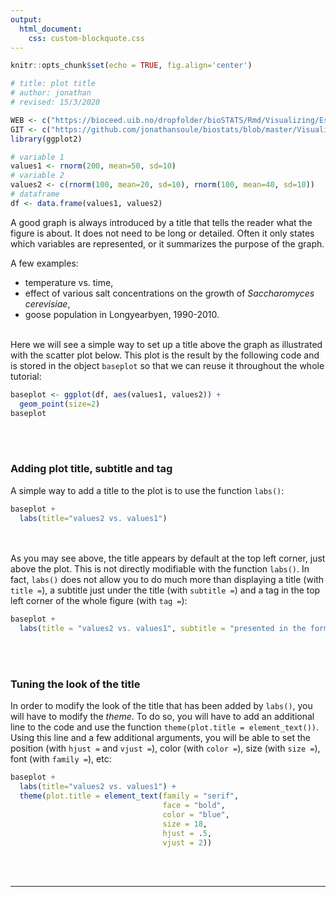 ```yaml
---
output:
  html_document:
    css: custom-blockquote.css
--- 
```


```r
knitr::opts_chunk$set(echo = TRUE, fig.align='center')

# title: plot title
# author: jonathan
# revised: 15/3/2020 

WEB <- c("https://bioceed.uib.no/dropfolder/bioSTATS/Rmd/Visualizing/Essential/plot-title.html")
GIT <- c("https://github.com/jonathansoule/biostats/blob/master/Visualizing/Essential/plot-title.Rmd")
library(ggplot2)

# variable 1
values1 <- rnorm(200, mean=50, sd=10) 
# variable 2
values2 <- c(rnorm(100, mean=20, sd=10), rnorm(100, mean=40, sd=10))
# dataframe
df <- data.frame(values1, values2)

```
A good graph is always introduced by a title that tells the reader what the figure is about. It does not need to be long or detailed. Often it only states which variables are represented, or it summarizes the purpose of the graph.

A few examples:

+ temperature vs. time,
+ effect of various salt concentrations on the growth of *Saccharomyces cerevisiae*,
+ goose population in Longyearbyen, 1990-2010.
<br/><br/>

Here we will see a simple way to set up a title above the graph as illustrated with the scatter plot below. This plot is the result by the following code and is stored in the object `baseplot` so that we can reuse it throughout the whole tutorial:

```r
baseplot <- ggplot(df, aes(values1, values2)) +
  geom_point(size=2) 
baseplot
```
<br/><br/>

### Adding plot title, subtitle and tag

A simple way to add a title to the plot is to use the function `labs()`:

```r
baseplot +
  labs(title="values2 vs. values1")
```
<br/><br/>
As you may see above, the title appears by default at the top left corner, just above the plot. This is not directly modifiable with the function `labs()`. In fact, `labs()` does not allow you to do much more than displaying a title (with `title =`), a subtitle just under the title (with `subtitle =`) and a tag in the top left corner of the whole figure (with `tag =`):

```r
baseplot +
  labs(title = "values2 vs. values1", subtitle = "presented in the form of a scatterplot", tag="Fig.1A")
```
<br/><br/>

### Tuning the look of the title

In order to modify the look of the title that has been added by `labs()`, you will have to modify the *theme*. To do so, you will have to add an additional line to the code and use the function `theme(plot.title = element_text())`. Using this line and a few additional arguments, you will be able to set the position (with `hjust =` and `vjust =`), color (with `color =`), size (with `size =`), font (with `family =`), etc:

```r
baseplot +
  labs(title="values2 vs. values1") +
  theme(plot.title = element_text(family = "serif", 
                                  face = "bold", 
                                  color = "blue",
                                  size = 18,
                                  hjust = .5,
                                  vjust = 2))
```

<br/><br/>


***
<!-- UNCOMMENT TO ACTIVATE
Get the Rmarkdown file corresponding to this page on [GitHub](`r GIT`){target="_blank"}.
-->
